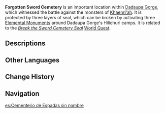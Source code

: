 {{Location Infobox
|image        = Forgotten Sword Cemetery.png
|type         = Point of Interest
|region       = Mondstadt
|area         = Galesong Hill
|subarea      = Dadaupa Gorge
}}
'''Forgotten Sword Cemetery''' is an important location within [[Dadaupa Gorge]], which witnessed the battle against the monsters of [[Khaenri'ah]]. It is protected by three layers of seal, which can be broken by activating three [[Elemental Monument]]s around Dadaupa Gorge's Hilichurl camps. It is related to the ''[[Break the Sword Cemetery Seal]]'' [[World Quest]].

==Descriptions==
{{Description|Hundreds of years have passed, and the world is once again at peace. This forest of blades stands as testament to the song of clashing swords, the battle-hymns of warriors, the thundering footfalls of monsters, and the crimson sky, as red as blood.|Viewpoint, [[Viewpoint/Forgotten Sword Cemetery|Forgotten Sword Cemetery]]}}

==Other Languages==
{{Other Languages
|en      = Forgotten Sword Cemetery
|zhs     = 未名的剑冢
|zhs_rm  = Wèimíng de Jiànzhǒng
|zht     = 未名的劍塚
|zht_rm  = Wèimíng de Jiànzhǒng
|zh_tl   = Unnamed Sword Cemetery
|ja      = 無名の剣塚
|ja_rm   = Mumei no Tsurugi-dzuka{{Assumed}}
|ja_tl   = Nameless Sword Mound
|ko      = 이름없는 검무덤
|ko_rm   = Ireumeomneun Geommudeom
|ko_tl   = Nameless Sword Tomb
|es      = Cementerio de Espadas sin nombre
|es_tl   = Nameless Swords Cemetery
|fr      = Cimetière d'épées oublié
|fr_tl   = Forgotten Cemetery of Swords
|ru      = Безымянное кладбище мечей
|ru_tl   = Nameless Graveyard of Swords
|th      = สุสานดาบนิรนาม
|th_rm   = Susan Dap Niranam
|th_tl   = Nameless Sword Cemetary
|vi      = Đồi Kiếm Không Tên
|vi_tl   = Nameless Sword Hill
|de      = Ein namenloses Schwertergrab
|de_tl   = An Unnamed Sword Cemetery
|id      = Makam Pedang yang Terlupakan
|id_tl   = Forgotten Sword Cemetery
|pt      = Cemitério das Espadas sem Nome
|pt_tl   = Nameless Swords Cemetery
|tr      = Unutulmuş Kılıç Mezarlığı
|tr_tl   = 
|it      = Cimitero delle spade dimenticate
|it_tl   = 
}}

==Change History==
{{Change History|1.0}}

==Navigation==
{{PoI Navbox|Mondstadt}}

[[es:Cementerio de Espadas sin nombre]]
